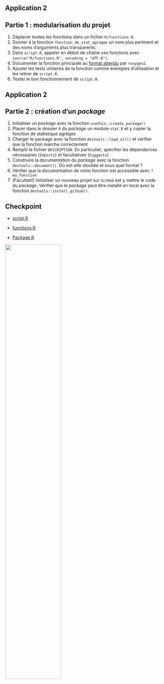 ## Application 2

:::{.callout-tip collapse="true" icon=false}
## Partie 1 : modularisation du projet

::: {.nonincremental}
1. Déplacer toutes les fonctions dans un fichier `R/functions.R`.
2. Donner à la fonction `fonction_de_stat_agregee` un nom plus pertinent et des noms d'arguments plus transparents.
3. Dans `script.R`, appeler en début de chaîne ces fonctions avec `source("R/functions.R", encoding = "UTF-8")`.
4. Documenter la fonction principale au [format attendu](https://cran.r-project.org/web/packages/roxygen2/vignettes/roxygen2.html) par `roxygen2`.
5. Ajouter les tests unitaires de la fonction comme exemples d'utilisation et les retirer de `script.R`.
6. Tester le bon fonctionnement de `script.R`.
:::

:::

## Application 2

:::{.callout-tip collapse="true" icon=false}
## Partie 2 : création d'un *package*

::: {.nonincremental}
1. Initialiser un *package* avec la fonction `usethis::create_package()`
2. Placer dans le dossier `R` du *package* un module `stat.R` et y copier la fonction de statistique agrégée
3. Charger le package avec la fonction `devtools::load_all()` et vérifier que la fonction marche correctement
4. Remplir le fichier `DESCRIPTION`. En particulier, spécifier les dépendances nécessaires (`Imports`) et facultatives (`Suggests`)
5. Construire la documentation du *package* avec la fonction `devtools::document()`. Où est-elle stockée et sous quel format ?
6. Vérifier que la documentation de notre fonction est accessible avec `?ma_fonction`
7. (Facultatif) Initialiser un nouveau projet sur `GitHub` est y mettre le code du *package*. Vérifier que le *package* peut être installé en local avec la fonction `devtools::install_github()`.
:::

:::

## Checkpoint

::: {layout=[30,70]}

- [script.R](https://raw.githubusercontent.com/InseeFrLab/formation-bonnes-pratiques-R/main/R/checkpoints/application2/script.R)

- [functions.R](https://raw.githubusercontent.com/InseeFrLab/formation-bonnes-pratiques-R/main/R/checkpoints/application2/functions.R)

- [Package R](https://github.com/InseeFrLab/formation-bonnes-pratiques-R/tree/main/package)


![](checkpoint.jpg){width=60%}
:::